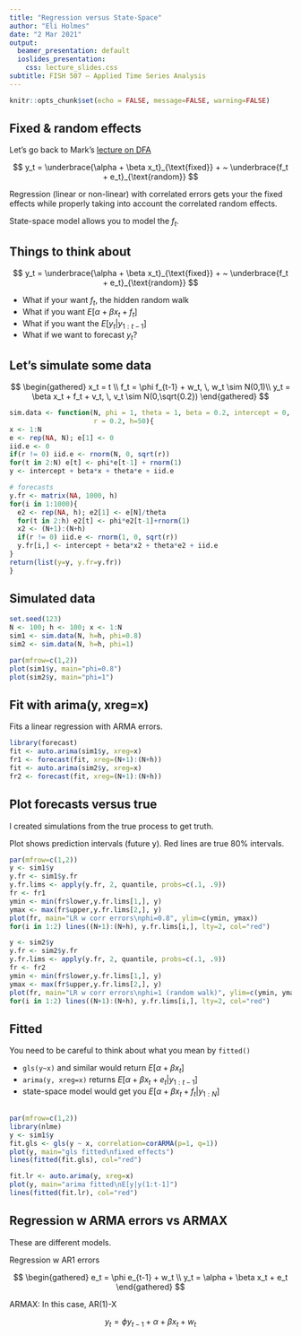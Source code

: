 ```yaml
---
title: "Regression versus State-Space"
author: "Eli Holmes"
date: "2 Mar 2021"
output:
  beamer_presentation: default
  ioslides_presentation:
    css: lecture_slides.css
subtitle: FISH 507 – Applied Time Series Analysis
---
```


```r
knitr::opts_chunk$set(echo = FALSE, message=FALSE, warning=FALSE)
```

## Fixed & random effects

Let's go back to Mark's [lecture on DFA](https://atsa-es.github.io/atsa/Lectures/Week%204/lec_08_intro_to_DFA.html#25)

$$
y_t = \underbrace{\alpha + \beta x_t}_{\text{fixed}} + ~ \underbrace{f_t + e_t}_{\text{random}}
$$

Regression (linear or non-linear) with correlated errors gets your the fixed effects while properly taking into account the correlated random effects.

State-space model allows you to model the $f_t$.

## Things to think about

$$
y_t = \underbrace{\alpha + \beta x_t}_{\text{fixed}} + ~ \underbrace{f_t + e_t}_{\text{random}}
$$

* What if your want $f_t$, the hidden random walk
* What if you want $E[\alpha + \beta x_t + f_t]$
* What if you want the $E[y_t | y_{1:t-1}]$
* What if we want to forecast $y_t$?

## Let's simulate some data

$$
\begin{gathered}
x_t = t \\
f_t = \phi f_{t-1} + w_t, \, w_t \sim N(0,1)\\
y_t = \beta x_t + f_t + v_t, \, v_t \sim N(0,\sqrt{0.2})
\end{gathered}
$$


```r
sim.data <- function(N, phi = 1, theta = 1, beta = 0.2, intercept = 0,
                     r = 0.2, h=50){
x <- 1:N
e <- rep(NA, N); e[1] <- 0
iid.e <- 0
if(r != 0) iid.e <- rnorm(N, 0, sqrt(r))
for(t in 2:N) e[t] <- phi*e[t-1] + rnorm(1)
y <- intercept + beta*x + theta*e + iid.e

# forecasts
y.fr <- matrix(NA, 1000, h)
for(i in 1:1000){
  e2 <- rep(NA, h); e2[1] <- e[N]/theta
  for(t in 2:h) e2[t] <- phi*e2[t-1]+rnorm(1)
  x2 <- (N+1):(N+h)
  if(r != 0) iid.e <- rnorm(1, 0, sqrt(r))
  y.fr[i,] <- intercept + beta*x2 + theta*e2 + iid.e
}
return(list(y=y, y.fr=y.fr))
}
```

## Simulated data

```r
set.seed(123)
N <- 100; h <- 100; x <- 1:N
sim1 <- sim.data(N, h=h, phi=0.8)
sim2 <- sim.data(N, h=h, phi=1)
```

```r
par(mfrow=c(1,2))
plot(sim1$y, main="phi=0.8")
plot(sim2$y, main="phi=1")
```

## Fit with arima(y, xreg=x)

Fits a linear regression with ARMA errors.

```r
library(forecast)
fit <- auto.arima(sim1$y, xreg=x)
fr1 <- forecast(fit, xreg=(N+1):(N+h))
fit <- auto.arima(sim2$y, xreg=x)
fr2 <- forecast(fit, xreg=(N+1):(N+h))
```

## Plot forecasts versus true

I created simulations from the true process to get truth.

Plot shows prediction intervals (future y). Red lines are true 80% intervals.

```r
par(mfrow=c(1,2))
y <- sim1$y
y.fr <- sim1$y.fr
y.fr.lims <- apply(y.fr, 2, quantile, probs=c(.1, .9))
fr <- fr1
ymin <- min(fr$lower,y.fr.lims[1,], y)
ymax <- max(fr$upper,y.fr.lims[2,], y)
plot(fr, main="LR w corr errors\nphi=0.8", ylim=c(ymin, ymax))
for(i in 1:2) lines((N+1):(N+h), y.fr.lims[i,], lty=2, col="red")

y <- sim2$y
y.fr <- sim2$y.fr
y.fr.lims <- apply(y.fr, 2, quantile, probs=c(.1, .9))
fr <- fr2
ymin <- min(fr$lower,y.fr.lims[1,], y)
ymax <- max(fr$upper,y.fr.lims[2,], y)
plot(fr, main="LR w corr errors\nphi=1 (random walk)", ylim=c(ymin, ymax))
for(i in 1:2) lines((N+1):(N+h), y.fr.lims[i,], lty=2, col="red")
```

## Fitted

You need to be careful to think about what you mean by `fitted()`

* `gls(y~x)` and similar would return $E[\alpha+\beta x_t]$
* `arima(y, xreg=x)` returns $E[\alpha+\beta x_t + e_t|y_{1:t-1}]$
* state-space model would get you $E[\alpha+\beta x_t + f_t|y_{1:N}]$

##

```r
par(mfrow=c(1,2))
library(nlme)
y <- sim1$y
fit.gls <- gls(y ~ x, correlation=corARMA(p=1, q=1))
plot(y, main="gls fitted\nfixed effects")
lines(fitted(fit.gls), col="red")

fit.lr <- auto.arima(y, xreg=x)
plot(y, main="arima fitted\nE[y|y(1:t-1]")
lines(fitted(fit.lr), col="red")
```


## Regression w ARMA errors vs ARMAX

These are different models.

Regression w AR1 errors

$$
\begin{gathered}
e_t = \phi e_{t-1} + w_t \\
y_t = \alpha + \beta x_t + e_t
\end{gathered}
$$

ARMAX: In this case, AR(1)-X

$$
y_t = \phi y_{t-1} + \alpha + \beta x_t + w_t
$$